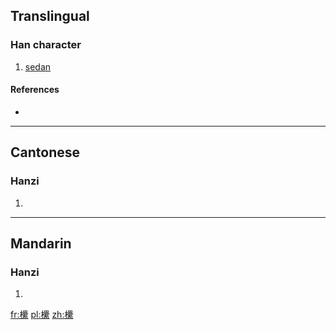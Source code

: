 ==Translingual==

===Han character===
{{Han char|rn=75|rad=木|as=21|sn=25|four=46993|canj=DWWF}}

# [[sedan]]

====References====
* {{Han ref|kx=0564.150|dkj=15969|dj=0953.190|hdz=21326.100|uh=6B19|ud=27417|bh=F8F2|bd=63730}}

----

==Cantonese==

===Hanzi===
{{yue-hanzi|jyut=|y=leui5}}

# {{defn|lang=yue|sort=木21}}

----

==Mandarin==

===Hanzi===
{{cmn-hanzi|pin=[[léi]] ([[lei2]]), [[quē]] ([[que1]])|wg=lei<sup>2</sup>, ch'üeh<sup>1</sup>}}

# {{defn|lang=cmn|sort=木21}}

[[fr:欙]]
[[pl:欙]]
[[zh:欙]]